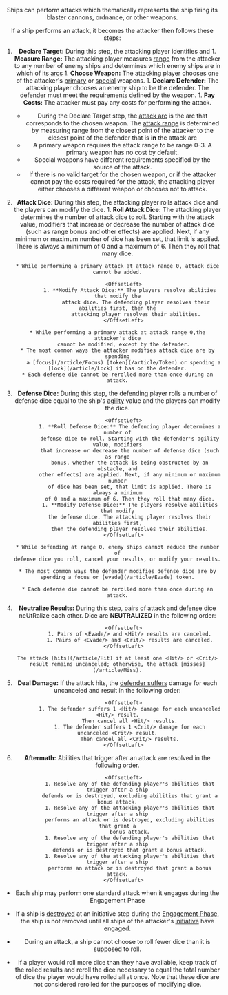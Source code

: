 <Header title="attack" version="1.4.4" />

Ships can perform attacks which thematically represents the ship firing its
blaster cannons, ordnance, or other weapons.

If a ship performs an attack, it becomes the attacker then follows these steps:

1.  **Declare Target:** During this step, the attacking player identifies and
    <OffsetLeft> 1. **Measure Range:** The attacking player measures [range](/article/Range) from the
    attacker to any number of enemy ships and determines which enemy
    ships are in which of its [arcs](/article/Arc) 1. **Choose Weapon:** The attacking player chooses one of the
    attacker's [primary](/article/Primary_Weapon) or [special](/article/Special_Weapon) weapons. 1. **Declare Defender:** The attacking player chooses an enemy ship
    to be the defender. The defender must meet the requirements defined
    by the weapon. 1. **Pay Costs:** The attacker must pay any costs for performing the attack.
    </OffsetLeft>
    - During the Declare Target step, the [attack arc](/article/Attack_Arc) is the arc that corresponds
      to the chosen weapon. The [attack range](/article/Attack_Range) is determined by measuring
      range from the closest point of the attacker to the closest point of the
      defender that is **in** the attack arc
    - A primary weapon requires the attack range to be range 0-3. A primary
      weapon has no cost by default.
    - Special weapons have different requirements specified by the source of
      the attack.
    - If there is no valid target for the chosen weapon, or if the attacker cannot
      pay the costs required for the attack, the attacking player either chooses
      a different weapon or chooses not to attack.
1.  **Attack Dice:** During this step, the attacking player rolls attack dice
    and the players can modify the dice.
    <OffsetLeft> 1. **Roll Attack Dice:** The attacking player determines the number
    of attack dice to roll. Starting with the attack value, modifiers that
    increase or decrease the number of attack dice (such as range bonus
    and other effects) are applied. Next, if any minimum or maximum
    number of dice has been set, that limit is applied. There is always a
    minimum of 0 and a maximum of 6. Then they roll that many dice.
    </OffsetLeft>

        * While performing a primary attack at attack range 0, attack dice cannot be added.

            <OffsetLeft>
                1. **Modify Attack Dice:** The players resolve abilities that modify the
                    attack dice. The defending player resolves their abilities first, then the
                    attacking player resolves their abilities.
            </OffsetLeft>

        * While performing a primary attack at attack range 0,the attacker's dice
            cannot be modified, except by the defender.
        * The most common ways the attacker modifies attack dice are by spending
            a [focus](/article/Focus) [token](/article/Token) or spending a [lock](/article/Lock) it has on the defender.
        * Each defense die cannot be rerolled more than once during an attack.

1.  **Defense Dice:** During this step, the defending player rolls a number of
    defense dice equal to the ship's [agility](/article/Agility) value and the players can modify the dice.

            <OffsetLeft>
                1. **Roll Defense Dice:** The defending player determines a number of
                defense dice to roll. Starting with the defender's agility value, modifiers
                that increase or decrease the number of defense dice (such as range
                bonus, whether the attack is being obstructed by an obstacle, and
                other effects) are applied. Next, if any minimum or maximum number
                of dice has been set, that limit is applied. There is always a minimum
                of 0 and a maximum of 6. Then they roll that many dice.
                1. **Modify Defense Dice:** The players resolve abilities that modify
                the defense dice. The attacking player resolves their abilities first,
                then the defending player resolves their abilities.
            </OffsetLeft>

        * While defending at range 0, enemy ships cannot reduce the number of
        defense dice you roll, cancel your results, or modify your results.

        * The most common ways the defender modifies defense dice are by
        spending a focus or [evade](/article/Evade) token.

        * Each defense die cannot be rerolled more than once during an attack.

1.  **Neutralize Results:** During this step, pairs of attack and defense
    dice neUtRalize each other. Dice are **NEUTRALIZED** in the following order:

            <OffsetLeft>
                1. Pairs of <Evade/> and <Hit/> results are canceled.
                1. Pairs of <Evade/> and <Crit/> results are canceled.
            </OffsetLeft>

        The attack [hits](/article/Hit) if at least one <Hit/> or <Crit/> result remains uncanceled; otherwise, the attack [misses](/article/Miss).

1.  **Deal Damage:** If the attack hits, the [defender suffers](/article/Defender) damage for each
    uncanceled <Hit/> and <Crit/> result in the following order:

            <OffsetLeft>
                1. The defender suffers 1 <Hit/> damage for each uncanceled <Hit/> result.
                Then cancel all <Hit/> results.
                1. The defender suffers 1 <Crit/> damage for each uncanceled <Crit/> result.
                Then cancel all <Crit/> results.
            </OffsetLeft>

1.  **Aftermath:** Abilities that trigger after an attack are resolved in the
    following order.

            <OffsetLeft>
                1. Resolve any of the defending player's abilities that trigger after a ship
                defends or is destroyed, excluding abilities that grant a bonus attack.
                1. Resolve any of the attacking player's abilities that trigger after a ship
                performs an attack or is destroyed, excluding abilities that grant a
                bonus attack.
                1. Resolve any of the defending player's abilities that trigger after a ship
                defends or is destroyed that grant a bonus attack.
                1. Resolve any of the attacking player's abilities that trigger after a ship
                performs an attack or is destroyed that grant a bonus attack.
            </OffsetLeft>

- Each ship may perform one standard attack when it engages during the
  Engagement Phase

- If a ship is [destroyed](/article/Destroyed_Ship) at an initiative step during the [Engagement Phase](/article/Engagement_Phase), the
  ship is not removed until all ships of the attacker's [initiative](/article/Initiative) have engaged.

- During an attack, a ship cannot choose to roll fewer dice than it is
  supposed to roll.

- If a player would roll more dice than they have available, keep track of the
  rolled results and reroll the dice necessary to equal the total number of
  dice the player would have rolled all at once. Note that these dice are not
  considered rerolled for the purposes of modifying dice.
